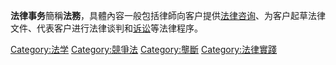 {{Expand language|1=en|time=2021-02-04T14:27:29+00:00}}
'''法律事务'''簡稱'''法務'''，具體內容一般包括律師向客户提供[[法律咨询|法律咨询]]、为客户起草法律文件、代表客户进行法律谈判和[[诉讼|诉讼]]等法律程序。

[[Category:法学|Category:法学]]
[[Category:競爭法|Category:競爭法]]
[[Category:壟斷|Category:壟斷]]
[[Category:法律實踐|Category:法律實踐]]